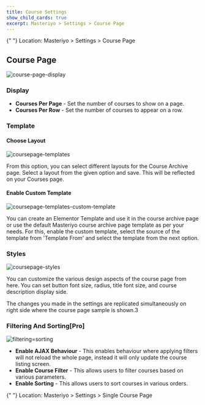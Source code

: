 ```yaml
---
title: Course Settings
show_child_cards: true
excerpt: Masteriyo > Settings > Course Page
---
```


<Callout>
  {" "}  
Location: Masteriyo > Settings > Course Page
<Callout>

## Course Page

![course-page-display](https://github.com/user-attachments/assets/bc170f02-258d-4f12-81eb-e7c312215a39)

### Display

- **Courses Per Page** - Set the number of courses to show on a page.
- **Courses Per Row** - Set the number of courses to appear on a row.

### Template

#### Choose Layout

![coursepage-templates](https://github.com/user-attachments/assets/a7d22f6a-99aa-4a59-a898-247b9e252f02)

From this option, you can select different layouts for the Course Archive page. Select a layout from the given option and save. This will be reflected on your Courses page.

#### Enable Custom Template

![coursepage-templates-custom-template](https://github.com/user-attachments/assets/05b9c567-0088-4ee6-b479-646b6a3e7f0d)

You can create an Elementor Template and use it in the course archive page or use the default Masteriyo course archive page template as per your needs. For this, enable the custom template, select the source of the template from 'Template From' and select the template from the next option.

### Styles

![coursepage-styles](https://github.com/user-attachments/assets/a478f1d5-4ead-49bf-bd4d-63413a426bff)

You can customize the various design aspects of the course page from here. You can set button font size, radius, title font size, and course description display side.

The changes you made in the settings are replicated simultaneously on right side where the course page sample is shown.3

### Filtering And Sorting[Pro]

![filtering=sorting](https://github.com/Masteriyo/masteriyo-docs/assets/75772539/50d17bab-2328-4d96-87e6-6d2c7754a7f4)

- **Enable AJAX Behaviour** - This enables behaviour where applying filters will not reload the whole page, instead it will only update the course listing screen.
- **Enable Course Filter** - This allows users to filter courses based on various parameters.
- **Enable Sorting** - This allows users to sort courses in various orders.

<Callout>
  {" "}  
  Location: Masteriyo > Settings > Single Course Page
<Callout>
